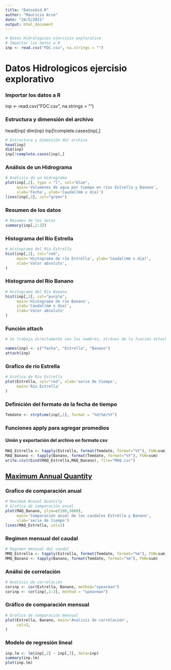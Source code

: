 ```yaml
---
title: "DatosHid.R"
author: "Mauricio Arce"
date: "24/5/2021"
output: html_document
---
```


```r
# Datos Hidrologicos ejercisio explorativo
# Importar los datos a R
inp <- read.csv("FDC.csv", na.strings = "")
```


# Datos Hidrologicos ejercisio explorativo
### Importar los datos a R
inp <- read.csv("FDC.csv", na.strings = "")

### Estructura y dimensión del archivo
head(inp)
dim(inp)
inp[!complete.cases(inp),]

```r
# Estructura y dimensión del archivo
head(inp)
dim(inp)
inp[!complete.cases(inp),]
```
### Análisis de un Hidrograma
```r
# Análisis de un Hidrograma
plot(inp[,2], type = "l", col="blue", 
     main='Volumenes de agua por tiempo en ríos Estrella y Banano', 
     xlab='Fecha', ylab='Caudal(mm x día)')
lines(inp[,3], col="green")
```

### Resumen de los datos
```r
# Resumen de los datos
summary(inp[,2:3])
```

### Histograma del Río Estrella 
```r
# Histograma del Río Estrella
hist(inp[,2], col="red",
     main='Histograma de río Estrella', ylab='Caudal(mm x dia)',
     xlab='Valor absoluto',
)
```

### Histograma del Río Banano
```r
# Histograma del Río Banano
hist(inp[,3], col="purple",
     main='Histograma de río Banano',
     ylab='Caudal(mm x dia)',
     xlab='Valor absoluto'
)
```


### Función attach
```r
# Se trabaja directamente con los nombres, atráves de la función attach

names(inp) <- c("fecha", "Estrella", "Banano")
attach(inp)
```


### Grafico de río Estrella
```r
# Grafico de Río Estrella
plot(Estrella, col="red", xlab='serie de tiempo',
     main='Río Estrella'
)
```


### Definición del formato de la fecha de tiempo
```r
Temdate <- strptime(inp[,1], format = "%d/%m/%Y")
```


### Funciones apply para agregar promedios  
#### Unión y exportación del archivo en formato csv
```r
MAQ_Estrella <- tapply(Estrella, format(Temdate, format="%Y"), FUN=sum)
MAQ_Banano <- tapply(Banano, format(Temdate, format="%Y"), FUN=sum)
write.csv(rbind(MAQ_Estrella,MAQ_Banano), file="MAQ.csv")
```


## [Maximum Annual Quantity](http://www.fao.org/3/T0537S/T0537S03.htm)
### Grafico de comparación anual
```r
# Maximum Annual Quantity
# Grafico de comparación anual
plot(MAQ_Banano, ylim=c(100,3000),
     main='Comparación anual de los caudales Estrella y Banano',
     xlab='serie de tiempo')
lines(MAQ_Estrella, col=2)

```


### Regimen mensual del caudal
```r
# Regimen mensual del caudal
MMQ_Estrella <- tapply(Estrella, format(Temdate, format="%m"), FUN=sum)
MMQ_Banano <- tapply(Banano, format(Temdate, format="%m"), FUN=sum)
```


### Análisi de correlación
```r
# Analisis de correlación
corinp <- cor(Estrella, Banano, method="spearman")
corinp <- cor(inp[,2:3], method = "spearman")
```


### Gráfico de comparación mensual
```r
# Grafico de comparación mensual
plot(Estrella, Banano, main='Analisis de correlación',
     col=3,
)
```

### Modelo de regresión lineal
```r
inp.lm <- lm(inp[,2] ~ inp[,3], data=inp)
summary(inp.lm)
plot(inp.lm)
```